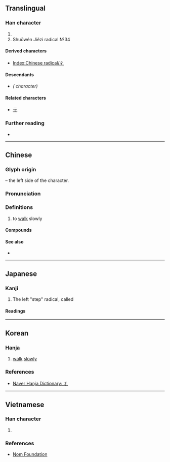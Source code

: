 {{also|ㄔ}}
{{character info}}
{{character info|⼻}}
==Translingual==
{{stroke order|type=animate}}

===Han character===
{{Han char|rn=60|rad=彳|as=00|sn=3|four=20202|canj=HO,XHO|ids=⿱丿亻,⿱𰀪丨}}

# {{mul-kangxi radical-def}}
# Shuōwén Jiězì radical №34

====Derived characters====
* [[Index:Chinese radical/彳]]

====Descendants====
* {{l|mul|ㄔ}} ''({{w|Zhuyin}} character)''

====Related characters====
* [[亍]]

===Further reading===
* {{Han ref|kx=0365.010|dkj=10037|dj=0684.220|hdz=20811.010|uh=5F73|ud=24435|bh=C94C|bd=51532}}

----

==Chinese==
{{zh-forms}}

===Glyph origin===
{{Han etym}}
{{Han simp|行}} – the left side of the character.

===Pronunciation===
{{zh-pron
|m=chì
|c=cik1
|h=pfs=chhit
|mn=chhek
|w=
|mc=y
|oc=y
|ma=|ma2=
|cat=v
}}

===Definitions===
{{head|zh|Han character}}

# to [[walk]] slowly

====Compounds====
{{zh-der|彳部|彳亍|單單彳}}

====See also====
* {{zh-l|雙人旁}}

----

==Japanese==

===Kanji===
{{ja-kanji|grade=|rs=彳00}}

# The left "step" radical, called {{ja-l|行人偏|''gyōninben''}}

====Readings====
{{ja-readings
|goon=ちゃく<ちやく
|kanon=てき
|kun=ぎょうにんべん-<ぎやうにんべん-,たたず-む
}}

----

==Korean==

===Hanja===
{{ko-hanja|[[조금]] [[걷다|걸을]]|척}}

# [[walk]] [[slowly]]

===References===
* [https://hanja.dict.naver.com/hanja?q=彳 Naver Hanja Dictionary: 彳]

----

==Vietnamese==

===Han character===
{{vi-readings|hanviet=sách|nom=sách|rs=彳00}}

# {{rfdef|vi|sort=彳00}}

===References===
* [http://nomfoundation.org/common/nom_details.php?codepoint=5F73 Nom Foundation]

[[Category:CJKV radicals| ]]